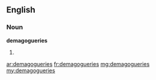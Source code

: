 ==English==

===Noun===
'''demagogueries'''

# {{plural of|[[demagoguery]]}}

[[ar:demagogueries]]
[[fr:demagogueries]]
[[mg:demagogueries]]
[[my:demagogueries]]
